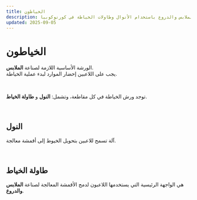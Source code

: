 ```yaml
---
title: الخياطون
description: ورش الخياطة لصناعة الملابس والدروع باستخدام الأنوال وطاولات الخياطة في كورنوكوبيا.
updated: 2025-09-05
---
```


# الخياطون  

الورشة الأساسية اللازمة لصناعة **الملابس**.  
يجب على اللاعبين إحضار الموارد لبدء عملية الخياطة.  

<br />  

توجد ورش الخياطة في كل مقاطعة، وتشمل: **النول** و **طاولة الخياط**.  

<br />  

## النول  

آلة تسمح للاعبين بتحويل الخيوط إلى أقمشة معالجة.  

<br />  

## طاولة الخياط  

هي الواجهة الرئيسية التي يستخدمها اللاعبون لدمج الأقمشة المعالجة لصناعة **الملابس والدروع**.  
